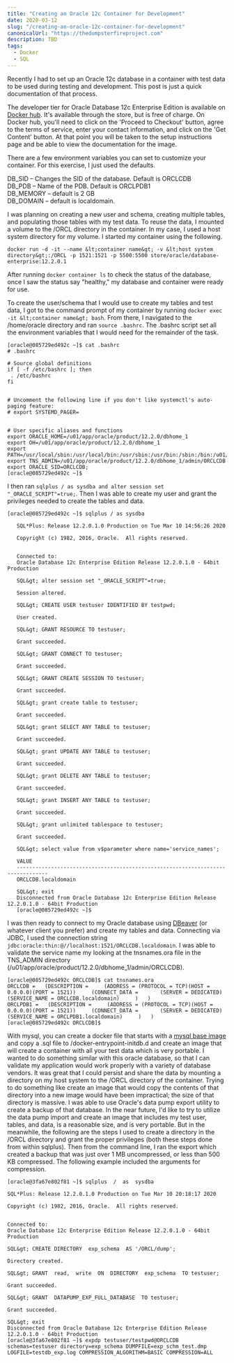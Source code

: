 ```yaml
---
title: "Creating an Oracle 12c Container for Development"
date: 2020-03-12
slug: "/creating-an-oracle-12c-container-for-development"
canonicalUrl: "https://thedumpsterfireproject.com"
description: TBD
tags:
  - Docker
  - SQL
---
```

Recently I had to set up an Oracle 12c database in a container with test data to be used during testing and development. This
post is just a quick documentation of that process.

The developer tier for Oracle Database 12c Enterprise Edition is available on [Docker hub](https://hub.docker.com/_/oracle-database-enterprise-edition). It's available through the store, but
is free of charge. On Docker hub, you'll need to click on the 'Proceed to Checkout' button, agree to the terms of service, enter
your contact information, and click on the 'Get Content' button. At that point you will be taken to the setup instructions page
and be able to view the documentation for the image.

There are a few environment variables you can set to customize your container. For this exercise, I just used the defaults.

DB_SID – Changes the SID of the database. Default is ORCLCDB  
DB_PDB – Name of the PDB. Default is ORCLPDB1  
DB_MEMORY – default is 2 GB  
DB_DOMAIN – default is localdomain.

I was planning on creating a new user and schema, creating multiple tables, and populating those tables with my test data. To
reuse the data, I mounted a volume to the /ORCL directory in the container. In my case, I used a host system directory for my
volume. I started my container using the following.
```
docker run -d -it --name &lt;container name&gt; -v &lt;host system directory&gt;:/ORCL -p 1521:1521 -p 5500:5500 store/oracle/database-enterprise:12.2.0.1
```
After running `docker container ls` to check the status of the database, once I saw the status say "healthy," my database and
container were ready for use.

To create the user/schema that I would use to create my tables and test data, I got to the command prompt of my container by
running `docker exec -it &lt;container name&gt; bash`. From there, I navigated to the /home/oracle directory and ran `source .bashrc`.
The .bashrc script set all the environment variables that I would need for the remainder of the task.
```
[oracle@085729ed492c ~]$ cat .bashrc
# .bashrc

# Source global definitions
if [ -f /etc/bashrc ]; then
 . /etc/bashrc
fi


# Uncomment the following line if you don't like systemctl's auto-paging feature:
# export SYSTEMD_PAGER=


# User specific aliases and functions
export ORACLE_HOME=/u01/app/oracle/product/12.2.0/dbhome_1
export OH=/u01/app/oracle/product/12.2.0/dbhome_1
export PATH=/usr/local/sbin:/usr/local/bin:/usr/sbin:/usr/bin:/sbin:/bin:/u01/app/oracle/product/12.2.0/dbhome_1/bin
export TNS_ADMIN=/u01/app/oracle/product/12.2.0/dbhome_1/admin/ORCLCDB
export ORACLE_SID=ORCLCDB;
[oracle@085729ed492c ~]$ 
```
I then ran `sqlplus / as sysdba and alter session set "_ORACLE_SCRIPT"=true;`. Then I was able to create my user and grant the
privileges needed to create the tables and data.
```
[oracle@085729ed492c ~]$ sqlplus / as sysdba
   
   SQL*Plus: Release 12.2.0.1.0 Production on Tue Mar 10 14:56:26 2020
   
   Copyright (c) 1982, 2016, Oracle.  All rights reserved.
   
   
   Connected to:
   Oracle Database 12c Enterprise Edition Release 12.2.0.1.0 - 64bit Production
   
   SQL&gt; alter session set "_ORACLE_SCRIPT"=true;
   
   Session altered.
   
   SQL&gt; CREATE USER testuser IDENTIFIED BY testpwd;
   
   User created.
   
   SQL&gt; GRANT RESOURCE TO testuser;
   
   Grant succeeded.
   
   SQL&gt; GRANT CONNECT TO testuser;
   
   Grant succeeded.
   
   SQL&gt; GRANT CREATE SESSION TO testuser;
   
   Grant succeeded.
   
   SQL&gt; grant create table to testuser;
   
   Grant succeeded.

   SQL&gt; grant SELECT ANY TABLE to testuser;

   Grant succeeded.

   SQL&gt; grant UPDATE ANY TABLE to testuser;

   Grant succeeded.

   SQL&gt; grant DELETE ANY TABLE to testuser;

   Grant succeeded.

   SQL&gt; grant INSERT ANY TABLE to testuser;

   Grant succeeded.
   
   SQL&gt; grant unlimited tablespace to testuser;
   
   Grant succeeded.
   
   SQL&gt; select value from v$parameter where name='service_names';
   
   VALUE
   --------------------------------------------------------------------------------
   ORCLCDB.localdomain
   
   SQL&gt; exit
   Disconnected from Oracle Database 12c Enterprise Edition Release 12.2.0.1.0 - 64bit Production
   [oracle@085729ed492c ~]$ 
```
I was then ready to connect to my Oracle database using [DBeaver](https://dbeaver.io/) (or whatever client you prefer) and create my tables and data.
Connecting via JDBC, I used the connection string `jdbc:oracle:thin:@//localhost:1521/ORCLCDB.localdomain`. I was able to validate
the service name my looking at the tnsnames.ora file in the TNS_ADMIN directory (/u01/app/oracle/product/12.2.0/dbhome_1/admin/ORCLCDB).
```
[oracle@085729ed492c ORCLCDB]$ cat tnsnames.ora
ORCLCDB =   (DESCRIPTION =     (ADDRESS = (PROTOCOL = TCP)(HOST = 0.0.0.0)(PORT = 1521))     (CONNECT_DATA =       (SERVER = DEDICATED)       (SERVICE_NAME = ORCLCDB.localdomain)     )   ) 
ORCLPDB1 =   (DESCRIPTION =     (ADDRESS = (PROTOCOL = TCP)(HOST = 0.0.0.0)(PORT = 1521))     (CONNECT_DATA =       (SERVER = DEDICATED)       (SERVICE_NAME = ORCLPDB1.localdomain)     )   ) 
[oracle@085729ed492c ORCLCDB]$
```
With mysql, you can create a docker file that starts with a [mysql base image](https://hub.docker.com/_/mysql) and copy a .sql file to /docker-entrypoint-initdb.d
and create an image that will create a container with all your test data which is very portable. I wanted to do something similar
with this oracle database, so that I can validate my application would work properly with a variety of database vendors. It was
great that I could persist and share the data by mounting a directory on my host system to the /ORCL directory of the container.
Trying to do something like create an image that would copy the contents of that directory into a new image would have been
impractical; the size of that directory is massive. I was able to use Oracle's data pump export utility to create a backup of
that database. In the near future, I'd like to try to utilize the data pump import and create an image that includes my test
user, tables, and data, is a reasonable size, and is very portable. But in the meanwhile, the following are the steps I used to
create a directory in the /ORCL directory and grant the proper privileges (both these steps done from within sqlplus). Then from
the command line, I ran the export which created a backup that was just over 1 MB uncompressed, or less than 500 KB compressed.
The following example included the arguments for compression.
```
[oracle@3fa67e802f81 ~]$ sqlplus  /  as  sysdba

SQL*Plus: Release 12.2.0.1.0 Production on Tue Mar 10 20:18:17 2020

Copyright (c) 1982, 2016, Oracle.  All rights reserved.


Connected to:
Oracle Database 12c Enterprise Edition Release 12.2.0.1.0 - 64bit Production

SQL&gt; CREATE DIRECTORY  exp_schema  AS '/ORCL/dump';

Directory created.

SQL&gt; GRANT  read,  write  ON  DIRECTORY  exp_schema  TO testuser;

Grant succeeded.

SQL&gt; GRANT  DATAPUMP_EXP_FULL_DATABASE  TO testuser;

Grant succeeded.

SQL&gt; exit
Disconnected from Oracle Database 12c Enterprise Edition Release 12.2.0.1.0 - 64bit Production
[oracle@3fa67e802f81 ~]$ expdp testuser/testpwd@ORCLCDB schemas=testuser directory=exp_schema DUMPFILE=exp_schm_test.dmp LOGFILE=testdb_exp.log COMPRESSION_ALGORITHM=BASIC COMPRESSION=ALL
```
